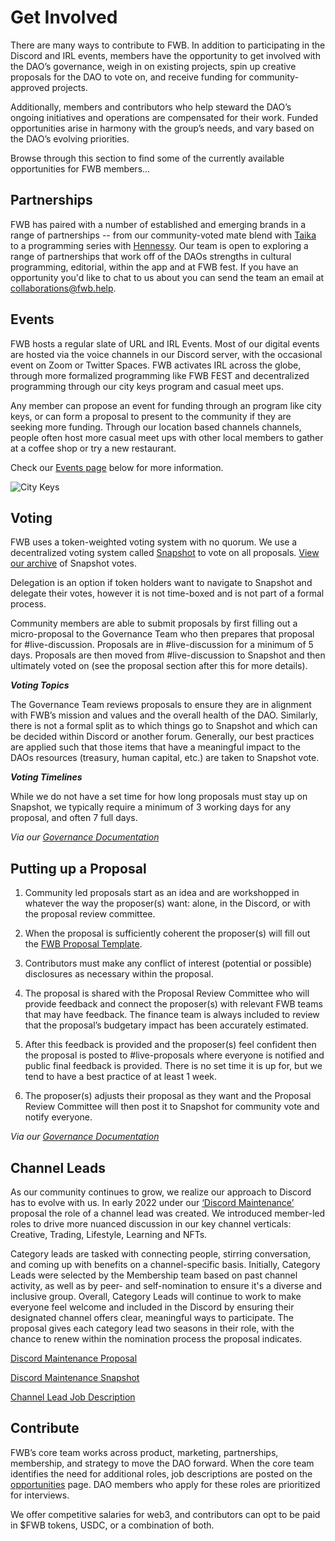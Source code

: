 # Get Involved

There are many ways to contribute to FWB. In addition to participating in the Discord and IRL events, members have the opportunity to get involved with the DAO’s governance, weigh in on existing projects, spin up creative proposals for the DAO to vote on, and receive funding for community-approved projects.

Additionally, members and contributors who help steward the DAO’s ongoing initiatives and operations are compensated for their work. Funded opportunities arise in harmony with the group’s needs, and vary based on the DAO’s evolving priorities.

Browse through this section to find some of the currently available opportunities for FWB members…

## Partnerships

FWB has paired with a number of established and emerging brands in a range of partnerships -- from our community-voted mate blend with [Taika](https://mate.taika.co/) to a programming series with [Hennessy](https://www.cafe11.xyz/). Our team is open to exploring a range of partnerships that work off of the DAOs strengths in cultural programming, editorial, within the app and at FWB fest. If you have an opportunity you'd like to chat to us about you can send the team an email at [collaborations@fwb.help](collaborations@fwb.help).

## Events

FWB hosts a regular slate of URL and IRL Events. Most of our digital events are hosted via the voice channels in our Discord server, with the occasional event on Zoom or Twitter Spaces. FWB activates IRL across the globe, through more formalized programming like FWB FEST and decentralized programming through our city keys program and casual meet ups.

Any member can propose an event for funding through an program like city keys, or can form a proposal to present to the community if they are seeking more funding. Through our location based channels channels, people often host more casual meet ups with other local members to gather at a coffee shop or try a new restaurant.

Check our [Events page](https://wiki.fwb.help/Events) below for more information. 

![City Keys](https://github.com/friends-with-benefits/fwb-wiki/blob/main/public/FWB%20Events.jpg?raw=true)

## Voting

FWB uses a token-weighted voting system with no quorum. We use a decentralized voting system called [Snapshot](https://snapshot.org/#/) to vote on all proposals. [View our archive](https://snapshot.org/#/friendswithbenefits.eth) of Snapshot votes.

Delegation is an option if token holders want to navigate to Snapshot and delegate their votes, however it is not time-boxed and is not part of a formal process.

Community members are able to submit proposals by first filling out a micro-proposal to the Governance Team who then prepares that proposal for #live-discussion. Proposals are in #live-discussion for a minimum of 5 days. Proposals are then moved from #live-discussion to Snapshot and then ultimately voted on (see the proposal section after this for more details).

**_Voting Topics_**

The Governance Team reviews proposals to ensure they are in alignment with FWB’s mission and values and the overall health of the DAO. Similarly, there is not a formal split as to which things go to Snapshot and which can be decided within Discord or another forum. Generally, our best practices are applied such that those items that have a meaningful impact to the DAOs resources (treasury, human capital, etc.) are taken to Snapshot vote.

**_Voting Timelines_**

While we do not have a set time for how long proposals must stay up on Snapshot, we typically require a minimum of 3 working days for any proposal, and often 7 full days.

_Via our [Governance Documentation](https://docs.google.com/document/d/1vJ-8sgLcnAXKIlvzm7CtnW5x-GUqfSJxv1_AENaxyy0/edit#)_

## Putting up a Proposal

1. Community led proposals start as an idea and are workshopped in whatever the way the proposer(s) want: alone, in the Discord, or with the proposal review committee.

2. When the proposal is sufficiently coherent the proposer(s) will fill out the [FWB Proposal Template](https://docs.google.com/document/d/1QYMfg9n2FOWm8qyRSxaVLcw2f0lhUwjLd1jDLKYVGwQ/edit).

3. Contributors must make any conflict of interest (potential or possible) disclosures as necessary within the proposal.

4. The proposal is shared with the Proposal Review Committee who will provide feedback and connect the proposer(s) with relevant FWB teams that may have feedback. The finance team is always included to review that the proposal’s budgetary impact has been accurately estimated.

5. After this feedback is provided and the proposer(s) feel confident then the proposal is posted to #live-proposals where everyone is notified and public final feedback is provided. There is no set time it is up for, but we tend to have a best practice of at least 1 week.

6. The proposer(s) adjusts their proposal as they want and the Proposal Review Committee will then post it to Snapshot for community vote and notify everyone.

_Via our [Governance Documentation](https://docs.google.com/document/d/1vJ-8sgLcnAXKIlvzm7CtnW5x-GUqfSJxv1_AENaxyy0/edit#)_

## Channel Leads

As our community continues to grow, we realize our approach to Discord has to evolve with us. In early 2022 under our [‘Discord Maintenance’](https://docs.google.com/document/d/1GbU-Px6nz569JA-kY2pU2NwAHScp9Mj9T72h9OxfGU0/edit#heading=h.sesiqic6ufk4) proposal the role of a channel lead was created. We introduced member-led roles to drive more nuanced discussion in our key channel verticals: Creative, Trading, Lifestyle, Learning and NFTs.

Category leads are tasked with connecting people, stirring conversation, and coming up with benefits on a channel-specific basis. Initially, Category Leads were selected by the Membership team based on past channel activity, as well as by peer- and self-nomination to ensure it's a diverse and inclusive group. Overall, Category Leads will continue to work to make everyone feel welcome and included in the Discord by ensuring their designated channel offers clear, meaningful ways to participate. The proposal gives each category lead two seasons in their role, with the chance to renew within the nomination process the proposal indicates.

[Discord Maintenance Proposal](https://docs.google.com/document/d/1GbU-Px6nz569JA-kY2pU2NwAHScp9Mj9T72h9OxfGU0/edit#heading=h.sesiqic6ufk4)

[Discord Maintenance Snapshot](https://snapshot.org/#/friendswithbenefits.eth/proposal/0xbec91990ee10e9ce937a11cb634b7f89d82e46b7dc894d71565e9b08a7c2bf98)

[Channel Lead Job Description](https://docs.google.com/document/d/1iWbfm1ckenN-eHxjhlHCTX6poED3_KGhk1fCuoQ7ju8/edit)


## Contribute

FWB’s core team works across product, marketing, partnerships, membership, and strategy to move the DAO forward. When the core team identifies the need for additional roles, job descriptions are posted on the [opportunities](https://www.fwb.help/opportunities) page. DAO members who apply for these roles are prioritized for interviews.

We offer competitive salaries for web3, and contributors can opt to be paid in \$FWB tokens, USDC, or a combination of both.
